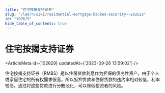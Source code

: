 ```yaml
---
title: "住宅按揭支持证券"
slug: "/learn/wiki/residential-mortgage-backed-security--102629"
id: "102629"
hide_table_of_contents: true
---
```



# 住宅按揭支持证券

<ArticleMeta id={102629} updatedAt={'2023-09-26 13:59:02'} />
<div className='border-solid border-b border-t-0 my-4 border-[var(--ifm-color-gray-300)]' />

住宅按揭支持证券（RMBS）是以住房贷款利息作为担保的债务性资产。由于个人或家庭住宅的所有权需求很高，所以抵押贷款和住房贷款的违约率相对较低，利率较高。通过将这些贷款进行分散池化，可以降低投资者的风险。
